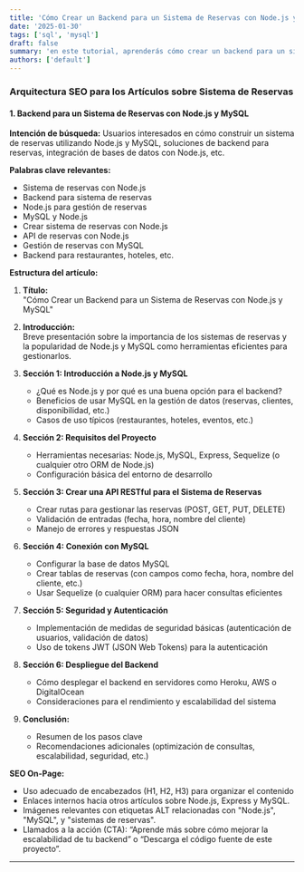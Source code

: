 ```yaml
---
title: 'Cómo Crear un Backend para un Sistema de Reservas con Node.js y MySQL'
date: '2025-01-30'
tags: ['sql', 'mysql']
draft: false
summary: 'en este tutorial, aprenderás cómo crear un backend para un sistema de reservas con Node.js y MySQL.'
authors: ['default']
---
```


### Arquitectura SEO para los Artículos sobre Sistema de Reservas

#### **1. Backend para un Sistema de Reservas con Node.js y MySQL**

**Intención de búsqueda:**
Usuarios interesados en cómo construir un sistema de reservas utilizando Node.js y MySQL, soluciones de backend para reservas, integración de bases de datos con Node.js, etc.

**Palabras clave relevantes:**

- Sistema de reservas con Node.js
- Backend para sistema de reservas
- Node.js para gestión de reservas
- MySQL y Node.js
- Crear sistema de reservas con Node.js
- API de reservas con Node.js
- Gestión de reservas con MySQL
- Backend para restaurantes, hoteles, etc.

**Estructura del artículo:**

1. **Título:**  
   "Cómo Crear un Backend para un Sistema de Reservas con Node.js y MySQL"
2. **Introducción:**  
   Breve presentación sobre la importancia de los sistemas de reservas y la popularidad de Node.js y MySQL como herramientas eficientes para gestionarlos.

3. **Sección 1: Introducción a Node.js y MySQL**
   - ¿Qué es Node.js y por qué es una buena opción para el backend?
   - Beneficios de usar MySQL en la gestión de datos (reservas, clientes, disponibilidad, etc.)
   - Casos de uso típicos (restaurantes, hoteles, eventos, etc.)

4. **Sección 2: Requisitos del Proyecto**
   - Herramientas necesarias: Node.js, MySQL, Express, Sequelize (o cualquier otro ORM de Node.js)
   - Configuración básica del entorno de desarrollo

5. **Sección 3: Crear una API RESTful para el Sistema de Reservas**
   - Crear rutas para gestionar las reservas (POST, GET, PUT, DELETE)
   - Validación de entradas (fecha, hora, nombre del cliente)
   - Manejo de errores y respuestas JSON

6. **Sección 4: Conexión con MySQL**
   - Configurar la base de datos MySQL
   - Crear tablas de reservas (con campos como fecha, hora, nombre del cliente, etc.)
   - Usar Sequelize (o cualquier ORM) para hacer consultas eficientes

7. **Sección 5: Seguridad y Autenticación**
   - Implementación de medidas de seguridad básicas (autenticación de usuarios, validación de datos)
   - Uso de tokens JWT (JSON Web Tokens) para la autenticación

8. **Sección 6: Despliegue del Backend**
   - Cómo desplegar el backend en servidores como Heroku, AWS o DigitalOcean
   - Consideraciones para el rendimiento y escalabilidad del sistema

9. **Conclusión:**
   - Resumen de los pasos clave
   - Recomendaciones adicionales (optimización de consultas, escalabilidad, seguridad, etc.)

**SEO On-Page:**

- Uso adecuado de encabezados (H1, H2, H3) para organizar el contenido
- Enlaces internos hacia otros artículos sobre Node.js, Express y MySQL.
- Imágenes relevantes con etiquetas ALT relacionadas con "Node.js", "MySQL", y "sistemas de reservas".
- Llamados a la acción (CTA): “Aprende más sobre cómo mejorar la escalabilidad de tu backend” o “Descarga el código fuente de este proyecto”.

---
